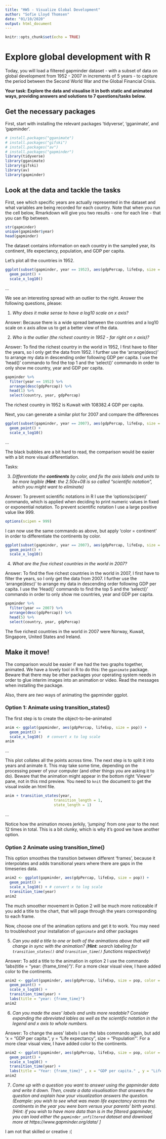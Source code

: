 ---
title: "HW5 - Visualize Global Development"
author: "Sofie Lloyd Thomsen"
date: "01/10/2020"
output: html_document
---

```{r setup, include=FALSE}
knitr::opts_chunk$set(echo = TRUE)
```

#  Explore global development with R
Today, you will load a filtered gapminder dataset -  with a subset of data on global development from 1952 - 2007 in increments of 5 years - to capture the period between the Second World War and the Global Financial Crisis. 

**Your task: Explore the data and visualise it in both static and animated ways, providing answers and solutions to 7 questions/tasks below.**

## Get the necessary packages
First, start with installing the relevant packages 'tidyverse', 'gganimate', and 'gapminder'.

```{r libraries, echo = FALSE}
# install.packages("gganimate")
# install.packages("gifski")
# install.packages("av")
# install.packages("gapminder")
library(tidyverse)
library(gganimate)
library(gifski)
library(av)
library(gapminder)
```

## Look at the data and tackle the tasks
First, see which specific years are actually represented in the dataset and what variables are being recorded for each country. Note that when you run the cell below, Rmarkdown will give you two results - one for each line - that you can flip between.
```{r}
str(gapminder)
unique(gapminder$year)
head(gapminder)
```

The dataset contains information on each country in the sampled year, its continent, life expectancy, population, and GDP per capita.

Let's plot all the countries in 1952.
```{r 1957}

ggplot(subset(gapminder, year == 1952), aes(gdpPercap, lifeExp, size = pop)) +
  geom_point() +
  scale_x_log10() 
```

...

We see an interesting spread with an outlier to the right. Answer the following questions, please:


1. *Why does it make sense to have a log10 scale on x axis?*

Answer: 
Because there is a wide spread between the countries and a log10 scale on x axis allow us to get a better view of the data.

2. *Who is the outlier (the richest country in 1952 - far right on x axis)?* 

Answer: 
To find the richest country in the world in 1952, I first have to filter the years, so I only get the data from 1952. I further use the 'arrange(desc)' to arrange my data in descending order following GDP per capita. I use the 'head()' commando to find the top 1 and the 'select()' commando in order to only show me country, year and GDP per capita.
```{r}
gapminder %>% 
  filter(year == 1952) %>% 
  arrange(desc(gdpPercap)) %>% 
  head(1) %>% 
  select(country, year, gdpPercap)
```
The richest country in 1952 is Kuwait with 108382.4 GDP per capita.


Next, you can generate a similar plot for 2007 and compare the differences
```{r 2007}
ggplot(subset(gapminder, year == 2007), aes(gdpPercap, lifeExp, size = pop)) +
  geom_point() +
  scale_x_log10() 
```

...

The black bubbles are a bit hard to read, the comparison would be easier with a bit more visual differentiation.

Tasks:

3. *Differentiate the **continents** by color, and fix the axis labels and units to be more legible (**Hint**: the 2.50e+08 is so called "scientific notation", which you might want to eliminate)*

Answer:
To prevent scientific notations in R I use the 'options(scipen)' commando, which is  applied when deciding to print numeric values in fixed or exponential notation. To prevent scientific notation I use a large positive value like 999.
```{r}
options(scipen = 999)
```

I can now use the same commando as above, but apply 'color = continent' in order to differentiate the continents by color. 
```{r 2007 with colors}
ggplot(subset(gapminder, year == 2007), aes(gdpPercap, lifeExp, size = pop, color = continent)) +
  geom_point() +
  scale_x_log10() 
```


4. *What are the five richest countries in the world in 2007?*

Answer:
To find the five richest countries in the world in 2007, I first have to filter the years, so I only get the data from 2007. I further use the 'arrange(desc)' to arrange my data in descending order following GDP per capita. I use the 'Head()' commando to find the top 5 and the 'select()' commando in order to only show me countries, year and GDP per capita.
```{r}
gapminder %>% 
  filter(year == 2007) %>% 
  arrange(desc(gdpPercap)) %>% 
  head(5) %>% 
  select(country, year, gdpPercap)
```
The five richest countries in the world in 2007 were Norway, Kuwait, Singapore, United States and Ireland.

##  Make it move!

The comparison would be easier if we had the two graphs together, animated. We have a lovely tool in R to do this: the `gganimate` package. Beware that there may be other packages your operating system needs in order to glue interim images into an animation or video. Read the messages when installing the package.

Also, there are *two* ways of animating the gapminder ggplot.

### Option 1: Animate using transition_states() 

The first step is to create the object-to-be-animated
```{r anim1 start}
anim <- ggplot(gapminder, aes(gdpPercap, lifeExp, size = pop)) +
  geom_point() +
  scale_x_log10()  # convert x to log scale
anim
```

...

This plot collates all the points across time. The next step is to split it into years and animate it. This may take some time, depending on the processing power of your computer (and other things you are asking it to do). Beware that the animation might appear in the bottom right 'Viewer' pane, not in this rmd preview. You need to `knit` the document to get the visual inside an html file.

```{r anim1}
anim + transition_states(year, 
                      transition_length = 1,
                      state_length = 1)

```
...

Notice how the animation moves jerkily, 'jumping' from one year to the next 12 times in total. This is a bit clunky, which is why it's good we have another option. 


### Option 2 Animate using transition_time()
This option smoothes the transition between different 'frames', because it interpolates and adds transitional years where there are gaps in the timeseries data.

```{r anim2}
anim2 <- ggplot(gapminder, aes(gdpPercap, lifeExp, size = pop)) +
  geom_point() +
  scale_x_log10() + # convert x to log scale
  transition_time(year)
anim2
```

The much smoother movement in Option 2 will be much more noticeable if you add a title to the chart, that will page through the years corresponding to each frame.

Now, choose one of the animation options and get it to work. You may need to troubleshoot your installation of `gganimate` and other packages 


5. *Can you add a title to one or both of the animations above that will change* 
 *in sync with the animation?* *(**Hint**: search labeling for `transition_states()` and `transition_time()` functions respectively)*

Answer:
To add a title to the animation in option 2 I use the commando 'labs(title = "year: {frame_time}")'.
For a more clear visual view, I have added color to the continents. 
```{r}
anim2 <- ggplot(gapminder, aes(gdpPercap, lifeExp, size = pop, color = continent)) +
  geom_point() +
  scale_x_log10() +
  transition_time(year) +
  labs(title = "year: {frame_time}")
anim2
```

6. *Can you made the axes' labels and units more readable? Consider expanding the abreviated lables as well as the scientific notation in the legend and x axis to whole numbers.*

Answer:
To change the axes' labels I use the labs commando again, but add 'x = "GDP per capita.", y = "Life expectancy", size = "Population"'.
For a more clear visual view, I have added color to the continents.
```{r}
anim2 <- ggplot(gapminder, aes(gdpPercap, lifeExp, size = pop, color = continent)) +
  geom_point() +
  scale_x_log10() +
  transition_time(year) +
  labs(title = "Year: {frame_time}" , x = "GDP per capita." , y = "Life expectancy" , size = "Population")
anim2
```

7. *Come up with a question you want to answer using the gapminder data and write it down. Then, create a data visualisation that answers the question and explain how your visualization answers the question. (Example: you wish to see what was mean life expectancy across the continents in the year you were born versus your parents' birth years). [Hint: if you wish to have more data than is in the filtered gapminder, you can load either the `gapminder_unfiltered` dataset and download more at https://www.gapminder.org/data/ ]*

I am not that skilled or creative :( 
